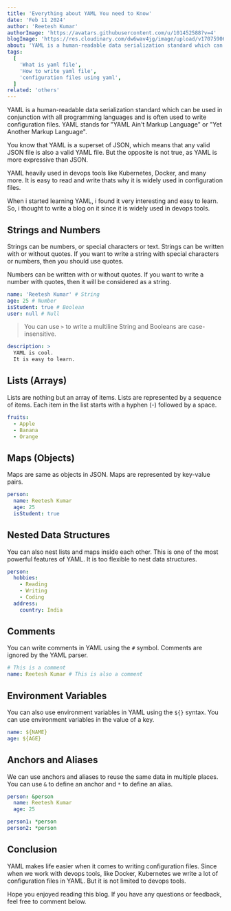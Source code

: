 ```yaml
---
title: 'Everything about YAML You need to Know'
date: 'Feb 11 2024'
author: 'Reetesh Kumar'
authorImage: 'https://avatars.githubusercontent.com/u/101452588?v=4'
blogImage: 'https://res.cloudinary.com/dw6wav4jg/image/upload/v1707590626/yaml2_yonyg8.png'
about: 'YAML is a human-readable data serialization standard which can be used in conjunction with all programming languages and is often used to write configuration files.'
tags:
  [
    'What is yaml file',
    'How to write yaml file',
    'configuration files using yaml',
  ]
related: 'others'
---
```


<TableContent title="Everything about YAML You need to Know" />

YAML is a human-readable data serialization standard which can be used in conjunction with all programming languages and is often used to write configuration files. YAML stands for "YAML Ain't Markup Language" or "Yet Another Markup Language".

You know that YAML is a superset of JSON, which means that any valid JSON file is also a valid YAML file. But the opposite is not true, as YAML is more expressive than JSON.

YAML heavily used in devops tools like Kubernetes, Docker, and many more. It is easy to read and write thats why it is widely used in configuration files.

When i started learning YAML, i found it very interesting and easy to learn. So, i thought to write a blog on it since it is widely used in devops tools.

## Strings and Numbers

Strings can be numbers, or special characters or text. Strings can be written with or without quotes. If you want to write a string with special characters or numbers, then you should use quotes.

Numbers can be written with or without quotes. If you want to write a number with quotes, then it will be considered as a string.

```yaml
name: 'Reetesh Kumar' # String
age: 25 # Number
isStudent: true # Boolean
user: null # Null
```

> You can use `>` to write a multiline String and Booleans are case-insensitive.

```yaml
description: >
  YAML is cool.
  It is easy to learn.
```

## Lists (Arrays)

Lists are nothing but an array of items. Lists are represented by a sequence of items. Each item in the list starts with a hyphen (-) followed by a space.

```yaml
fruits:
  - Apple
  - Banana
  - Orange
```

## Maps (Objects)

Maps are same as objects in JSON. Maps are represented by key-value pairs.

```yaml
person:
  name: Reetesh Kumar
  age: 25
  isStudent: true
```

## Nested Data Structures

You can also nest lists and maps inside each other. This is one of the most powerful features of YAML. It is too flexible to nest data structures.

```yaml
person:
  hobbies:
    - Reading
    - Writing
    - Coding
  address:
    country: India
```

## Comments

You can write comments in YAML using the `#` symbol. Comments are ignored by the YAML parser.

```yaml
# This is a comment
name: Reetesh Kumar # This is also a comment
```

## Environment Variables

You can also use environment variables in YAML using the `${}` syntax. You can use environment variables in the value of a key.

```yaml
name: ${NAME}
age: ${AGE}
```

## Anchors and Aliases

We can use anchors and aliases to reuse the same data in multiple places. You can use `&` to define an anchor and `*` to define an alias.

```yaml
person: &person
  name: Reetesh Kumar
  age: 25

person1: *person
person2: *person
```

## Conclusion

YAML makes life easier when it comes to writing configuration files. Since when we work with devops tools, like Docker, Kubernetes we write a lot of configuration files in YAML. But it is not limited to devops tools.

Hope you enjoyed reading this blog. If you have any questions or feedback, feel free to comment below.
